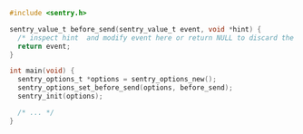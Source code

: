 ```c
#include <sentry.h>

sentry_value_t before_send(sentry_value_t event, void *hint) {
  /* inspect hint  and modify event here or return NULL to discard the event */
  return event;
}

int main(void) {
  sentry_options_t *options = sentry_options_new();
  sentry_options_set_before_send(options, before_send);
  sentry_init(options);

  /* ... */
}
```
